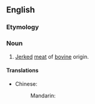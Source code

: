 ==English==

===Etymology===
{{compound|en|beef|jerky}}

===Noun===
{{en-noun|~}}

# [[jerk|Jerked]] [[meat]] of [[bovine]] origin.

====Translations====
{{trans-top}}
* Chinese:
*: Mandarin: {{t+|cmn|牛肉干}}
{{trans-mid}}
{{trans-bottom}}